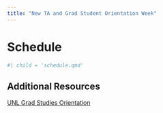 ```yaml
---
title: "New TA and Grad Student Orientation Week"
---
```


# Schedule

```r
#| child = 'schedule.qmd'
```


::: callout-note

# Additional Resources

[UNL Grad Studies Orientation](https://www.unl.edu/gradstudies/welcome)

:::
